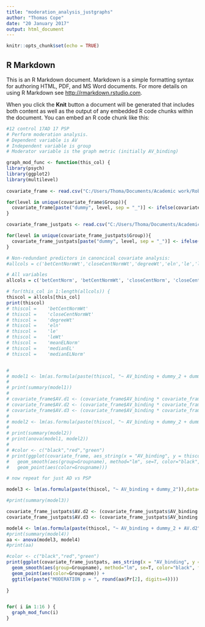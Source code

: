 ```yaml
---
title: "moderation_analysis_justgraphs"
author: "Thomas Cope"
date: "20 January 2017"
output: html_document
---
```


```r
knitr::opts_chunk$set(echo = TRUE)
```

## R Markdown

This is an R Markdown document. Markdown is a simple formatting syntax for authoring HTML, PDF, and MS Word documents. For more details on using R Markdown see <http://rmarkdown.rstudio.com>.

When you click the **Knit** button a document will be generated that includes both content as well as the output of any embedded R code chunks within the document. You can embed an R code chunk like this:

```r

#12 control 17AD 17 PSP
# Perform moderation analysis. 
# Dependent variable is AV
# Independent variable is group
# Moderator variable is the graph metric (initially AV_binding)

graph_mod_func <- function(this_col) { 
library(psych)
library(ggplot2)
library(multilevel)
  
covariate_frame <- read.csv("C:/Users/Thoma/Documents/Academic work/Robin data/Data analysis/covariates.csv", header=TRUE)

for(level in unique(covariate_frame$Group)){
  covariate_frame[paste("dummy", level, sep = "_")] <- ifelse(covariate_frame$Group == level, 1, 0)
}

covariate_frame_justpats <- read.csv("C:/Users/Thoma/Documents/Academic work/Robin data/Data analysis/covariates_justpats.csv", header=TRUE)

for(level in unique(covariate_frame_justpats$Group)){
  covariate_frame_justpats[paste("dummy", level, sep = "_")] <- ifelse(covariate_frame_justpats$Group == level, 1, 0)
}

# Non-redundant predictors in canoncical covariate analysis:
#allcols = c('betCentNormWt','closeCentNormWt','degreeWt','eln','le','leWt','meanELNorm','medianEL','medianELNorm')

# All variables
allcols = c('betCentNorm', 'betCentNormWt', 'closeCentNorm', 'closeCentNormWt', 'clusterCoeffNorm', 'degreeWt', 'eigCentNorm', 'elnNorm', 'geNorm', 'geNormWt', 'leNorm', 'leNormWt', 'meanELNorm','medianELNorm', 'plNorm', 'plNormWt')

# for(this_col in 1:length(allcols)) {
thiscol = allcols[this_col]
print(thiscol)
# thiscol =    'betCentNormWt'
# thiscol =    'closeCentNormWt'
# thiscol =    'degreeWt'
# thiscol =    'eln'
# thiscol =    'le'
# thiscol =    'leWt'
# thiscol =    'meanELNorm'
# thiscol =    'medianEL'
# thiscol =    'medianELNorm'


# 
# model1 <- lm(as.formula(paste(thiscol, "~ AV_binding + dummy_2 + dummy_3")),data=covariate_frame)
# 
# print(summary(model1))
# 
# covariate_frame$AV.d1 <- (covariate_frame$AV_binding * covariate_frame$dummy_1)
# covariate_frame$AV.d2 <- (covariate_frame$AV_binding * covariate_frame$dummy_2)
# covariate_frame$AV.d3 <- (covariate_frame$AV_binding * covariate_frame$dummy_3)
# 
# model2 <- lm(as.formula(paste(thiscol, "~ AV_binding + dummy_2 + dummy_3 + AV.d2 + AV.d3")),data=covariate_frame)
# 
# print(summary(model2))
# print(anova(model1, model2))
# 
# #color <- c("black","red","green")
# print(ggplot(covariate_frame, aes_string(x = "AV_binding", y = thiscol)) + 
#   geom_smooth(aes(group=Groupname), method="lm", se=T, color="black", fullrange=T) +
#   geom_point(aes(color=Groupname)))

# now repeat for just AD vs PSP

model3 <- lm(as.formula(paste(thiscol, "~ AV_binding + dummy_2")),data=covariate_frame_justpats)

#print(summary(model3))

covariate_frame_justpats$AV.d2 <- (covariate_frame_justpats$AV_binding * covariate_frame_justpats$dummy_2)
covariate_frame_justpats$AV.d3 <- (covariate_frame_justpats$AV_binding * covariate_frame_justpats$dummy_3)

model4 <- lm(as.formula(paste(thiscol, "~ AV_binding + dummy_2 + AV.d2")),data=covariate_frame_justpats)
#print(summary(model4))
aa <- anova(model3, model4)
#print(aa)

#color <- c("black","red","green")
print(ggplot(covariate_frame_justpats, aes_string(x = "AV_binding", y = thiscol)) +
  geom_smooth(aes(group=Groupname), method="lm", se=T, color="black", fullrange=T) +
  geom_point(aes(color=Groupname)) +
  ggtitle(paste("MODERATION p = ", round(aa$Pr[2], digits=4))))
  
}


for( i in 1:16 ) {
  graph_mod_func(i)
}
```